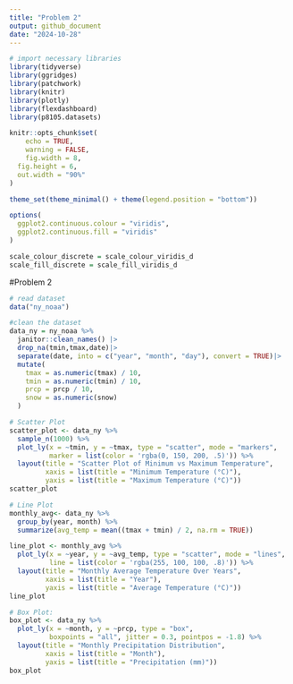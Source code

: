 ```yaml
---
title: "Problem 2"
output: github_document
date: "2024-10-28"
---
```


```r
# import necessary libraries
library(tidyverse)
library(ggridges)
library(patchwork)
library(knitr)
library(plotly)
library(flexdashboard)
library(p8105.datasets)

knitr::opts_chunk$set(
	echo = TRUE,
	warning = FALSE,
	fig.width = 8, 
  fig.height = 6,
  out.width = "90%"
)

theme_set(theme_minimal() + theme(legend.position = "bottom"))

options(
  ggplot2.continuous.colour = "viridis",
  ggplot2.continuous.fill = "viridis"
)

scale_colour_discrete = scale_colour_viridis_d
scale_fill_discrete = scale_fill_viridis_d
```

#Problem 2
```r
# read dataset
data("ny_noaa")
```

```r
#clean the dataset
data_ny = ny_noaa %>%
  janitor::clean_names() |>
  drop_na(tmin,tmax,date)|>
  separate(date, into = c("year", "month", "day"), convert = TRUE)|>
  mutate(
    tmax = as.numeric(tmax) / 10,   
    tmin = as.numeric(tmin) / 10,
    prcp = prcp / 10,               
    snow = as.numeric(snow)        
  ) 

```

```r
# Scatter Plot
scatter_plot <- data_ny %>%
  sample_n(1000) %>%  
  plot_ly(x = ~tmin, y = ~tmax, type = "scatter", mode = "markers",
          marker = list(color = 'rgba(0, 150, 200, .5)')) %>%
  layout(title = "Scatter Plot of Minimum vs Maximum Temperature",
         xaxis = list(title = "Minimum Temperature (°C)"),
         yaxis = list(title = "Maximum Temperature (°C)"))
scatter_plot
```
```r
# Line Plot
monthly_avg<- data_ny %>%
  group_by(year, month) %>%
  summarize(avg_temp = mean((tmax + tmin) / 2, na.rm = TRUE))

line_plot <- monthly_avg %>%
  plot_ly(x = ~year, y = ~avg_temp, type = "scatter", mode = "lines",
          line = list(color = 'rgba(255, 100, 100, .8)')) %>%
  layout(title = "Monthly Average Temperature Over Years",
         xaxis = list(title = "Year"),
         yaxis = list(title = "Average Temperature (°C)"))
line_plot

```

```r
# Box Plot:
box_plot <- data_ny %>%
  plot_ly(x = ~month, y = ~prcp, type = "box",
          boxpoints = "all", jitter = 0.3, pointpos = -1.8) %>%
  layout(title = "Monthly Precipitation Distribution",
         xaxis = list(title = "Month"),
         yaxis = list(title = "Precipitation (mm)"))
box_plot
```


